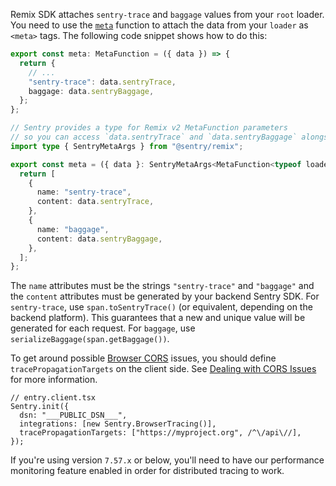 Remix SDK attaches `sentry-trace` and `baggage` values from your `root` loader. You need to use the [`meta`](https://remix.run/docs/en/v1/api/conventions#meta) function to attach the data from your `loader` as `<meta>` tags. The following code snippet shows how to do this:

```typescript {tabTitle: Remix v1} {filename: root.tsx}
export const meta: MetaFunction = ({ data }) => {
  return {
    // ...
    "sentry-trace": data.sentryTrace,
    baggage: data.sentryBaggage,
  };
};
```

```typescript {tabTitle: Remix v2} {filename: root.tsx}
// Sentry provides a type for Remix v2 MetaFunction parameters
// so you can access `data.sentryTrace` and `data.sentryBaggage` alongside other data from loader.
import type { SentryMetaArgs } from "@sentry/remix";

export const meta = ({ data }: SentryMetaArgs<MetaFunction<typeof loader>>) => {
  return [
    {
      name: "sentry-trace",
      content: data.sentryTrace,
    },
    {
      name: "baggage",
      content: data.sentryBaggage,
    },
  ];
};
```

The `name` attributes must be the strings `"sentry-trace"` and `"baggage"` and the `content` attributes must be generated by your backend Sentry SDK. For `sentry-trace`, use `span.toSentryTrace()` (or equivalent, depending on the backend platform). This guarantees that a new and unique value will be generated for each request. For `baggage`, use `serializeBaggage(span.getBaggage())`.

To get around possible [Browser CORS](https://developer.mozilla.org/en-US/docs/Web/HTTP/CORS) issues, you should define `tracePropagationTargets` on the client side. See [Dealing with CORS Issues](/usage/distributed-tracing/dealing-with-cors-issues) for more information.

```tsx
// entry.client.tsx
Sentry.init({
  dsn: "___PUBLIC_DSN___",
  integrations: [new Sentry.BrowserTracing()],
  tracePropagationTargets: ["https://myproject.org", /^\/api\//],
});
```

If you're using version `7.57.x` or below, you'll need to have our <PlatformLink to="/performance/">performance monitoring feature enabled</PlatformLink> in order for distributed tracing to work.
